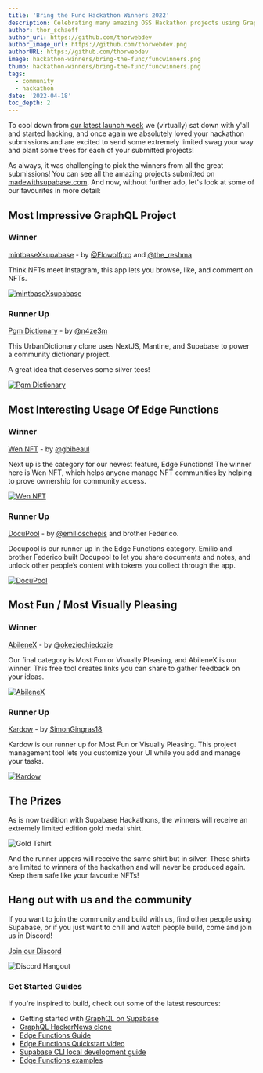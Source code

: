 ```yaml
---
title: 'Bring the Func Hackathon Winners 2022'
description: Celebrating many amazing OSS Hackathon projects using GraphQL and Edge Functions.
author: thor_schaeff
author_url: https://github.com/thorwebdev
author_image_url: https://github.com/thorwebdev.png
authorURL: https://github.com/thorwebdev
image: hackathon-winners/bring-the-func/funcwinners.png
thumb: hackathon-winners/bring-the-func/funcwinners.png
tags:
  - community
  - hackathon
date: '2022-04-18'
toc_depth: 2
---
```


To cool down from [our latest launch week](/blog/2022/03/25/supabase-launch-week-four) we (virtually) sat down with y'all and started hacking, and once again we absolutely loved your hackathon submissions and are excited to send some extremely limited swag your way and plant some trees for each of your submitted projects!

As always, it was challenging to pick the winners from all the great submissions! You can see all the amazing projects submitted on [madewithsupabase.com](https://www.madewithsupabase.com/bring-the-func). And now, without further ado, let's look at some of our favourites in more detail:

## Most Impressive GraphQL Project

### Winner

[mintbaseXsupabase](https://github.com/3lLobo/mintbaseXsupabase) - by [@Flowolfpro](https://twitter.com/Flowolfpro) and [@the_reshma](https://twitter.com/the_reshma)

Think NFTs meet Instagram, this app lets you browse, like, and comment on NFTs.

[![mintbaseXsupabase](https://madewithsupabase-git-bring-the-func-zernonia.vercel.app/api/resize?link=mintbasexsupabase-1dttd-162639349-3f334480-f8a9-4b58-88b1-0a6688a16ffapng&w=1000)](https://github.com/3lLobo/mintbaseXsupabase)

### Runner Up

[Pgm Dictionary](https://github.com/n4ze3m/PgmDictionary) - by [@n4ze3m](https://twitter.com/n4ze3m)

This UrbanDictionary clone uses NextJS, Mantine, and Supabase to power a community dictionary project.

A great idea that deserves some silver tees!

[![Pgm Dictionary](https://madewithsupabase-git-bring-the-func-zernonia.vercel.app/api/resize?link=pgm-26sp1-screenzy-1649267250672png&w=1000)](https://github.com/n4ze3m/PgmDictionary)

## Most Interesting Usage Of Edge Functions

### Winner

[Wen NFT](https://github.com/gbibeaul/supabase-wen) - by [@gbibeaul](https://twitter.com/gbibeaul)

Next up is the category for our newest feature, Edge Functions! The winner here is Wen NFT, which helps anyone manage NFT communities by helping to prove ownership for community access.

[![Wen NFT](https://madewithsupabase-git-bring-the-func-zernonia.vercel.app/api/resize?link=wen-nft-37xz7-screenshot-2022-04-03-at-19-31-44-web3-fullstackpng&w=1000)](https://github.com/gbibeaul/supabase-wen)

### Runner Up

[DocuPool](https://github.com/emilioschepis/docupool) - by [@emilioschepis](https://twitter.com/emilioschepis) and brother Federico.

Docupool is our runner up in the Edge Functions category. Emilio and brother Federico built Docupool to let you share documents and notes, and unlock other people’s content with tokens you collect through the app.

[![DocuPool](https://madewithsupabase-git-bring-the-func-zernonia.vercel.app/api/resize?link=docupool-document-sharing-platform-svuxo-screen-shot-2022-04-10-at-222753png&w=1000)](https://github.com/emilioschepis/docupool)

## Most Fun / Most Visually Pleasing

### Winner

[AbileneX](https://github.com/okezieuc/abilenex) - by [@okeziechiedozie](https://github.com/okeziechiedozie)

Our final category is Most Fun or Visually Pleasing, and AbileneX is our winner. This free tool creates links you can share to gather feedback on your ideas.

[![AbileneX](https://madewithsupabase-git-bring-the-func-zernonia.vercel.app/api/resize?link=abilenex-the-revolutionary-idea-feedback-tool-7iaib-cover-imagepng&w=1000)](https://github.com/okezieuc/abilenex)

### Runner Up

[Kardow](https://github.com/Kardow/kardow-app) - by [SimonGingras18](https://twitter.com/SimonGingras18)

Kardow is our runner up for Most Fun or Visually Pleasing. This project management tool lets you customize your UI while you add and manage your tasks.

[![Kardow](https://madewithsupabase-git-bring-the-func-zernonia.vercel.app/api/resize?link=kardow-1ust9-kardow-templatepng&w=1000)](https://github.com/Kardow/kardow-app)

## The Prizes

As is now tradition with Supabase Hackathons, the winners will receive an extremely limited edition gold medal shirt.

![Gold Tshirt](/images/blog/hackathon-winners/bring-the-func/gold_function_tee.png)

And the runner uppers will receive the same shirt but in silver. These shirts are limited to winners of the hackathon and will never be produced again. Keep them safe like your favourite NFTs!

## Hang out with us and the community

If you want to join the community and build with us, find other people using Supabase, or if you just want to chill and watch people build, come and join us in Discord!

[Join our Discord](https://discord.supabase.com)

![Discord Hangout](/images/blog/hackathon/community.png)

### Get Started Guides

If you're inspired to build, check out some of the latest resources:

- Getting started with [GraphQL on Supabase](https://supabase.com/blog/2022/03/29/graphql-now-available#getting-started)
- [GraphQL HackerNews clone](https://supabase-graphql-example.vercel.app/)
- [Edge Functions Guide](https://supabase.com/docs/guides/functions)
- [Edge Functions Quickstart video](https://youtu.be/rzglqRdZUQE)
- [Supabase CLI local development guide](https://supabase.com/docs/guides/local-development)
- [Edge Functions examples](https://github.com/supabase/supabase/tree/master/examples/edge-functions)
